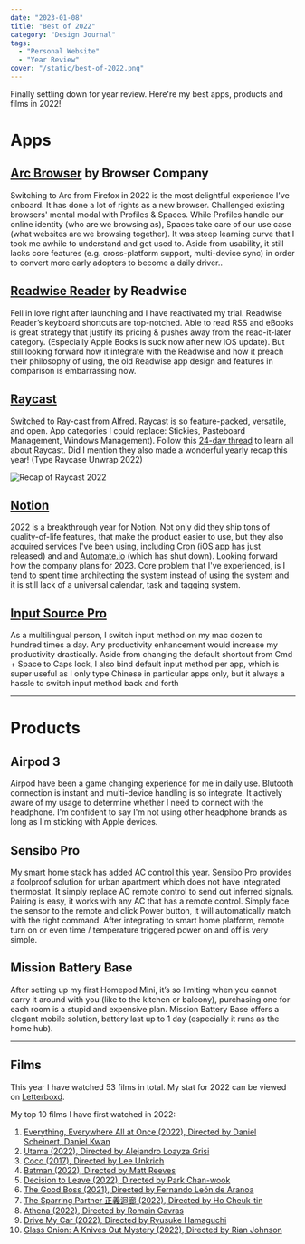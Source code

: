 ```yaml
---
date: "2023-01-08"
title: "Best of 2022"
category: "Design Journal"
tags:
  - "Personal Website"
  - "Year Review"
cover: "/static/best-of-2022.png"
---
```


Finally settling down for year review. Here're my best apps, products and films in 2022!

# Apps

## [Arc Browser](https://arc.net/) by Browser Company

Switching to Arc from Firefox in 2022 is the most delightful experience I've onboard. It has done a lot of rights as a new browser. Challenged existing browsers' mental modal with Profiles & Spaces. While Profiles handle our online identity (who are we browsing as), Spaces take care of our use case (what websites are we browsing together). It was steep learning curve that I took me awhile to understand and get used to. Aside from usability, it still lacks core features (e.g. cross-platform support, multi-device sync) in order to convert more early adopters to become a daily driver..

## [Readwise Reader](https://read.readwise.io/) by Readwise

Fell in love right after launching and I have reactivated my trial. Readwise Reader’s keyboard shortcuts are top-notched. Able to read RSS and eBooks is great strategy that justify its pricing & pushes away from the read-it-later category. (Especially Apple Books is suck now after new iOS update). But still looking forward how it integrate with the Readwise and how it preach their philosophy of using, the old Readwise app design and features in comparison is embarrassing now.

## [Raycast](https://www.raycast.com/)

Switched to Ray-cast from Alfred. Raycast is so feature-packed, versatile, and open. App categories I could replace: Stickies, Pasteboard Management, Windows Management). Follow this [24-day thread](https://twitter.com/raycastapp/status/1605981287868534784) to learn all about Raycast. Did I mention they also made a wonderful yearly recap this year! (Type Raycase Unwrap 2022)

![Recap of Raycast 2022](/static/raycast-2022.png)

## [Notion](https://www.notion.so/)

2022 is a breakthrough year for Notion. Not only did they ship tons of quality-of-life features, that make the product easier to use, but they also acquired services I've been using, including [Cron](https://cron.com/) (iOS app has just released) and and [Automate.io](http://Automate.io) (which has shut down). Looking forward how the company plans for 2023. Core problem that I've experienced, is I tend to spent time architecting the system instead of using the system and it is still lack of a universal calendar, task and tagging system.

## [Input Source Pro](https://inputsource.pro/)

As a multilingual person, I switch input method on my mac dozen to hundred times a day. Any productivity enhancement would increase my productivity drastically. Aside from changing the default shortcut from Cmd + Space to Caps lock, I also bind default input method per app, which is super useful as I only type Chinese in particular apps only, but it always a hassle to switch input method back and forth

---

# Products

## Airpod 3

Airpod have been a game changing experience for me in daily use. Blutooth connection is instant and multi-device handling is so integrate. It actively aware of my usage to determine whether I need to connect with the headphone. I'm confident to say I'm not using other headphone brands as long as I'm sticking with Apple devices.

## Sensibo Pro

My smart home stack has added AC control this year. Sensibo Pro provides a foolproof solution for urban apartment which does not have integrated thermostat. It simply replace AC remote control to send out inferred signals. Pairing is easy, it works with any AC that has a remote control. Simply face the sensor to the remote and click Power button, it will automatically match with the right command. After integrating to smart home platform, remote turn on or even time / temperature triggered power on and off is very simple.

## Mission Battery Base

After setting up my first Homepod Mini, it’s so limiting when you cannot carry it around with you (like to the kitchen or balcony), purchasing one for each room is a stupid and expensive plan. Mission Battery Base offers a elegant mobile solution, battery last up to 1 day (especially it runs as the home hub).

---

## Films

This year I have watched 53 films in total. My stat for 2022 can be viewed on [Letterboxd](https://letterboxd.com/samuelisme/year/2022/).

My top 10 films I have first watched in 2022:
1. [Everything, Everywhere All at Once (2022), Directed by Daniel Scheinert, Daniel Kwan](https://letterboxd.com/film/everything-everywhere-all-at-once/)
2. [Utama (2022), Directed by Alejandro Loayza Grisi](https://letterboxd.com/film/utama/)
3. [Coco (2017), Directed by Lee Unkrich](https://letterboxd.com/film/coco-2017/)
4. [Batman (2022), Directed by Matt Reeves](https://letterboxd.com/film/the-batman/)
5. [Decision to Leave (2022), Directed by Park Chan-wook](https://letterboxd.com/film/decision-to-leave/)
6. [The Good Boss (2021), Directed by Fernando León de Aranoa](https://letterboxd.com/film/the-good-boss/)
7. [The Sparring Partner 正義迴廊 (2022), Directed by Ho Cheuk-tin](https://letterboxd.com/film/the-sparring-partner/)
8. [Athena (2022), Directed by Romain Gavras](https://letterboxd.com/film/athena-2022-1/)
9. [Drive My Car (2022), Directed by Ryusuke Hamaguchi](https://letterboxd.com/film/drive-my-car/)
10. [Glass Onion: A Knives Out Mystery (2022), Directed by Rian Johnson](https://letterboxd.com/film/glass-onion-a-knives-out-mystery/)